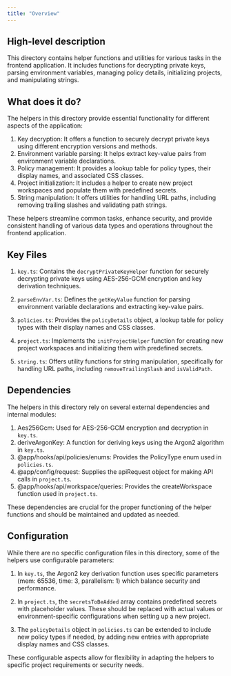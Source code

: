 ```yaml
---
title: "Overview"
---
```


## High-level description
This directory contains helper functions and utilities for various tasks in the frontend application. It includes functions for decrypting private keys, parsing environment variables, managing policy details, initializing projects, and manipulating strings.

## What does it do?
The helpers in this directory provide essential functionality for different aspects of the application:

1. Key decryption: It offers a function to securely decrypt private keys using different encryption versions and methods.
2. Environment variable parsing: It helps extract key-value pairs from environment variable declarations.
3. Policy management: It provides a lookup table for policy types, their display names, and associated CSS classes.
4. Project initialization: It includes a helper to create new project workspaces and populate them with predefined secrets.
5. String manipulation: It offers utilities for handling URL paths, including removing trailing slashes and validating path strings.

These helpers streamline common tasks, enhance security, and provide consistent handling of various data types and operations throughout the frontend application.

## Key Files

1. `key.ts`: Contains the `decryptPrivateKeyHelper` function for securely decrypting private keys using AES-256-GCM encryption and key derivation techniques.

2. `parseEnvVar.ts`: Defines the `getKeyValue` function for parsing environment variable declarations and extracting key-value pairs.

3. `policies.ts`: Provides the `policyDetails` object, a lookup table for policy types with their display names and CSS classes.

4. `project.ts`: Implements the `initProjectHelper` function for creating new project workspaces and initializing them with predefined secrets.

5. `string.ts`: Offers utility functions for string manipulation, specifically for handling URL paths, including `removeTrailingSlash` and `isValidPath`.

## Dependencies
The helpers in this directory rely on several external dependencies and internal modules:

1. Aes256Gcm: Used for AES-256-GCM encryption and decryption in `key.ts`.
2. deriveArgonKey: A function for deriving keys using the Argon2 algorithm in `key.ts`.
3. @app/hooks/api/policies/enums: Provides the PolicyType enum used in `policies.ts`.
4. @app/config/request: Supplies the apiRequest object for making API calls in `project.ts`.
5. @app/hooks/api/workspace/queries: Provides the createWorkspace function used in `project.ts`.

These dependencies are crucial for the proper functioning of the helper functions and should be maintained and updated as needed.

## Configuration
While there are no specific configuration files in this directory, some of the helpers use configurable parameters:

1. In `key.ts`, the Argon2 key derivation function uses specific parameters (mem: 65536, time: 3, parallelism: 1) which balance security and performance.

2. In `project.ts`, the `secretsToBeAdded` array contains predefined secrets with placeholder values. These should be replaced with actual values or environment-specific configurations when setting up a new project.

3. The `policyDetails` object in `policies.ts` can be extended to include new policy types if needed, by adding new entries with appropriate display names and CSS classes.

These configurable aspects allow for flexibility in adapting the helpers to specific project requirements or security needs.